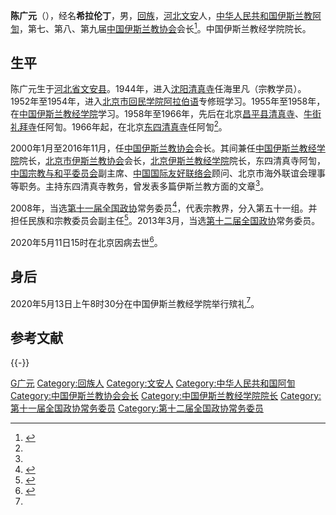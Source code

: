 {{中国伊斯兰教|collapsed=1}}
'''陈广元'''（{{bd|1932年|8月|2020年|5月11日|catIdx=Chen}}），经名'''希拉伦丁'''，男，[[回族|回族]]，[[河北|河北]][[文安县|文安]]人，[[中华人民共和国|中华人民共和国]][[伊斯兰教|伊斯兰教]][[阿訇|阿訇]]，第七、第八、第九届[[中国伊斯兰教协会|中国伊斯兰教协会]]会长<ref name=jianli>{{Cite web  |url =http://news.sina.com.cn/china/2000-09-28/131108.html  |title =中国伊斯兰教协会会长陈广元简历  |author =  |date =2000-09-28  |publisher =新浪  |language =  |accessdate =  |quote =  |archive-date =2006-05-12  |archive-url =https://web.archive.org/web/20060512191519/http://news.sina.com.cn/china/2000-09-28/131108.html  |dead-url =no  }}</ref>。中国伊斯兰教经学院院长。

== 生平 ==
陈广元生于[[河北省|河北省]][[文安县|文安县]]。1944年，进入[[沈阳清真寺|沈阳清真寺]]任海里凡（宗教学员）。1952年至1954年，进入[[北京市回民学校|北京市回民学院]][[阿拉伯语|阿拉伯语]]专修班学习。1955年至1958年，在[[中国伊斯兰教经学院|中国伊斯兰教经学院]]学习。1958年至1966年，先后在北京[[昌平清真寺|昌平县清真寺]]、[[牛街礼拜寺|牛街礼拜寺]]任阿訇。1966年起，在北京[[东四清真寺|东四清真寺]]任阿訇<ref name=jianli/>。

2000年1月至2016年11月，任[[中国伊斯兰教协会|中国伊斯兰教协会]]会长。其间兼任[[中国伊斯兰教经学院|中国伊斯兰教经学院]]院长，[[北京市伊斯兰教协会|北京市伊斯兰教协会]]会长，[[北京伊斯兰教经学院|北京伊斯兰教经学院]]院长，东四清真寺阿訇，[[中国宗教与和平委员会|中国宗教与和平委员会]]副主席、[[中国国际友好联络会|中国国际友好联络会]]顾问、北京市海外联谊会理事等职务。主持东四清真寺教务，曾发表多篇伊斯兰教方面的文章<ref name=jianli/>。

2008年，当选[[第十一届全国政协|第十一届全国政协]]常务委员<ref>{{cite news|title=第十一届全国政协委员名单|url=http://www.indaa.com.cn/zt/2009qglh/zxzs/200903/t20090303_127573.html|accessdate=2013-04-09|newspaper=新华社北京1月25日电 中国人民政治协商会议第十一届全国委员会委员名单(共2237人，2008年1月25日政协第十届全国委员会常务委员会第二十次会议通过)|date=2008年1月25日|deadurl=yes|archiveurl=https://web.archive.org/web/20130928014403/http://www.indaa.com.cn/zt/2009qglh/zxzs/200903/t20090303_127573.html|archivedate=2013年9月28日}}</ref>，代表宗教界，分入第五十一组。并担任民族和宗教委员会副主任<ref>{{cite news|title=全国政协信息-陈广元|url=http://www.cppcc.gov.cn/CMS/wylibary/showJcwyxtInfoWylibary.action?tabJcwyxt.guid=11W0018250&wytype=wjwy|accessdate=2013-04-09|newspaper=全国政协委员会|archive-date=2015-06-02|archive-url=https://web.archive.org/web/20150602003444/http://www.cppcc.gov.cn/CMS/wylibary/showJcwyxtInfoWylibary.action?tabJcwyxt.guid=11W0018250&wytype=wjwy|dead-url=no}}</ref>。2013年3月，当选[[第十二届全国政协|第十二届全国政协]]常务委员。

2020年5月11日15时在北京因病去世<ref name=":0">{{Cite web|title=讣告|url=http://www.chinaislam.net.cn/cms/news/jujiaoredian/202005/12-14201.html|author=中国伊斯兰教协会|date=2020-05-12}}</ref>。

== 身后 ==
2020年5月13日上午8时30分在中国伊斯兰教经学院举行殡礼<ref name=":0" />。

== 参考文献 ==
{{Reflist}}

{{start box}}
{{s-rel|is}}
{{s-before|[[安士伟|安士伟]]}}
{{s-title|[[中国伊斯兰教协会|中国伊斯兰教协会]]会长|2000年1月－2016年11月}}
{{s-after|[[杨发明|杨发明]]}}
{{s-before|[[安士伟|安士伟]]}}
{{s-title|[[中国伊斯兰教经学院|中国伊斯兰教经学院]]院长|2000年－}}
{{s-inc}}
{{end box}}

{{-}}
{{Navboxes
| title  = 陈广元在[[中国伊斯兰教协会|中国伊斯兰教协会]]的职务
| list1  =
{{中国伊斯兰教协会会长}}
{{中国伊斯兰教协会第七届委员会}}
{{中国伊斯兰教协会第八届委员会}}
{{中国伊斯兰教协会第九届委员会}}
{{中国伊斯兰教协会第十届委员会}}
}}

{{Authority control}}
{{DEFAULTSORT:Chen陈}}
[[Category:陈姓|G广元]]
[[Category:回族人|Category:回族人]]
[[Category:文安人|Category:文安人]]
[[Category:中华人民共和国阿訇|Category:中华人民共和国阿訇]]
[[Category:中国伊斯兰教协会会长|Category:中国伊斯兰教协会会长]]
[[Category:中国伊斯兰教经学院院长|Category:中国伊斯兰教经学院院长]]
[[Category:第十一届全国政协常务委员|Category:第十一届全国政协常务委员]]
[[Category:第十二届全国政协常务委员|Category:第十二届全国政协常务委员]]